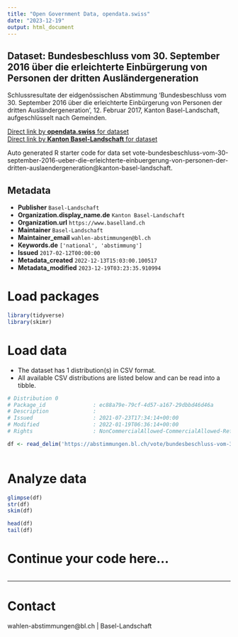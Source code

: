 ```yaml
---
title: "Open Government Data, opendata.swiss"
date: "2023-12-19"
output: html_document
---
```


## Dataset: Bundesbeschluss vom 30. September 2016 über die erleichterte Einbürgerung von Personen der dritten Ausländergeneration

Schlussresultate der eidgenössischen Abstimmung 'Bundesbeschluss vom 30. September 2016 über die erleichterte Einbürgerung von Personen der dritten Ausländergeneration', 12. Februar 2017, Kanton Basel-Landschaft, aufgeschlüsselt nach Gemeinden.

[Direct link by **opendata.swiss** for dataset](https://opendata.swiss/de/dataset/bundesbeschluss-vom-30-september-2016-uber-die-erleichterte-einburgerung-von-personen-der-dritt)<br>
[Direct link by **Kanton Basel-Landschaft** for dataset](https://abstimmungen.bl.ch/vote/bundesbeschluss-vom-30-september-2016-ueber-die-erleichterte-einbuergerung-von-personen-der-dritten-auslaendergeneration/data)

Auto generated R starter code for data set vote-bundesbeschluss-vom-30-september-2016-ueber-die-erleichterte-einbuergerung-von-personen-der-dritten-auslaendergeneration@kanton-basel-landschaft.

## Metadata

- **Publisher** `Basel-Landschaft`
- **Organization.display_name.de** `Kanton Basel-Landschaft`
- **Organization.url** `https://www.baselland.ch`
- **Maintainer** `Basel-Landschaft`
- **Maintainer_email** `wahlen-abstimmungen@bl.ch`
- **Keywords.de** `['national', 'abstimmung']`
- **Issued** `2017-02-12T00:00:00`
- **Metadata_created** `2022-12-13T15:03:00.100517`
- **Metadata_modified** `2023-12-19T03:23:35.910994`


# Load packages

```r

library(tidyverse)
library(skimr)

```

# Load data

-   The dataset has 1 distribution(s) in CSV format.
-   All available CSV distributions are listed below and can be read into a tibble.

```r

# Distribution 0
# Package_id               : ec88a79e-79cf-4d57-a167-29dbbd46d46a
# Description              : 
# Issued                   : 2021-07-23T17:34:14+00:00
# Modified                 : 2022-01-19T06:36:14+00:00
# Rights                   : NonCommercialAllowed-CommercialAllowed-ReferenceRequired

df <- read_delim('https://abstimmungen.bl.ch/vote/bundesbeschluss-vom-30-september-2016-ueber-die-erleichterte-einbuergerung-von-personen-der-dritten-auslaendergeneration/data-csv')



```

# Analyze data

```r

glimpse(df)
str(df)
skim(df)

head(df)
tail(df)

```

# Continue your code here...

```r

```

------------------------------------------------------------------------

# Contact

wahlen-abstimmungen@bl.ch | Basel-Landschaft
